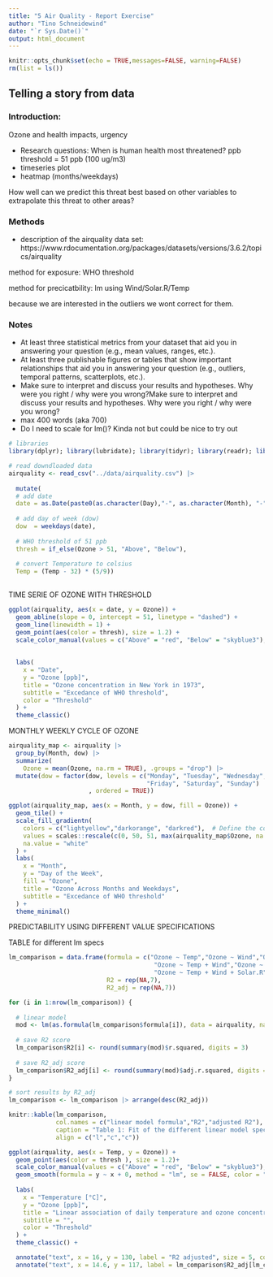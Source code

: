 ```yaml
---
title: "5 Air Quality - Report Exercise"
author: "Tino Schneidewind"
date: "`r Sys.Date()`"
output: html_document
---
```


```r
knitr::opts_chunk$set(echo = TRUE,messages=FALSE, warning=FALSE)
rm(list = ls())
```

## Telling a story from data
### Introduction:

Ozone and health impacts, urgency

- Research questions: 
When is human health most threatened?
ppb threshold = 51 ppb (100 ug/m3)
- timeseries plot
- heatmap (months/weekdays)

How well can we predict this threat best based on other variables to extrapolate this threat to other areas?


### Methods
- description of the airquality data set: https://www.rdocumentation.org/packages/datasets/versions/3.6.2/topics/airquality

method for exposure: WHO threshold

method for precicatbility: lm using Wind/Solar.R/Temp


because we are interested in the outliers we wont correct for them.

### Notes
- At least three statistical metrics from your dataset that aid you in answering your question (e.g., mean values, ranges, etc.).
- At least three publishable figures or tables that show important relationships that aid you in answering your question (e.g., outliers, temporal patterns, scatterplots, etc.).
- Make sure to interpret and discuss your results and hypotheses. Why were you right / why were you wrong?Make sure to interpret and discuss your results and hypotheses. Why were you right / why were you wrong?
- max 400 words (aka 700)
- Do I need to scale for lm()? Kinda not but could be nice to try out

```r
# libraries
library(dplyr); library(lubridate); library(tidyr); library(readr); library(stringr); library(purrr); library(caret)

# read downdloaded data
airquality <- read_csv("../data/airquality.csv") |>
  
  mutate(
  # add date
  date = as.Date(paste0(as.character(Day),"-", as.character(Month), "-", "1973" ), , format="%d-%m-%Y"),
    
  # add day of week (dow)
  dow  = weekdays(date),
  
  # WHO threshold of 51 ppb
  thresh = if_else(Ozone > 51, "Above", "Below"),
  
  # convert Temperature to celsius 
  Temp = (Temp - 32) * (5/9))
  
```


TIME SERIE OF OZONE WITH THRESHOLD

```r

ggplot(airquality, aes(x = date, y = Ozone)) +
  geom_abline(slope = 0, intercept = 51, linetype = "dashed") +
  geom_line(linewidth = 1) +
  geom_point(aes(color = thresh), size = 1.2) +
  scale_color_manual(values = c("Above" = "red", "Below" = "skyblue3"), drop = TRUE, na.translate = FALSE) +
  
  
  labs(
    x = "Date",
    y = "Ozone [ppb]",
    title = "Ozone concentration in New York in 1973",
    subtitle = "Excedance of WHO threshold",
    color = "Threshold"
  ) +
  theme_classic()

```



MONTHLY WEEKLY CYCLE OF OZONE


```r
airquality_map <- airquality |> 
  group_by(Month, dow) |>
  summarize(
    Ozone = mean(Ozone, na.rm = TRUE), .groups = "drop") |>
  mutate(dow = factor(dow, levels = c("Monday", "Tuesday", "Wednesday", "Thursday", 
                                      "Friday", "Saturday", "Sunday")
                      , ordered = TRUE))
```


```r
ggplot(airquality_map, aes(x = Month, y = dow, fill = Ozone)) +
  geom_tile() +
  scale_fill_gradientn(
    colors = c("lightyellow","darkorange", "darkred"),  # Define the color transition
    values = scales::rescale(c(0, 50, 51, max(airquality_map$Ozone, na.rm = TRUE))), 
    na.value = "white"
  ) +
  labs(
    x = "Month",
    y = "Day of the Week",
    fill = "Ozone",
    title = "Ozone Across Months and Weekdays",
    subtitle = "Excedance of WHO threshold"
  ) +
  theme_minimal()

```





 PREDICTABILITY USING DIFFERENT VALUE SPECIFICATIONS
 
 
TABLE for different lm specs
 
```r

lm_comparison = data.frame(formula = c("Ozone ~ Temp","Ozone ~ Wind","Ozone ~ Solar.R",
                                        "Ozone ~ Temp + Wind","Ozone ~ Temp + Solar.R","Ozone ~ Wind + Solar.R",
                                        "Ozone ~ Temp + Wind + Solar.R"),
                           R2 = rep(NA,7),
                           R2_adj = rep(NA,7))

for (i in 1:nrow(lm_comparison)) {
  
  # linear model
  mod <- lm(as.formula(lm_comparison$formula[i]), data = airquality, na.action = na.exclude)
  
  # save R2 score
  lm_comparison$R2[i] <- round(summary(mod)$r.squared, digits = 3)
  
  # save R2_adj score
  lm_comparison$R2_adj[i] <- round(summary(mod)$adj.r.squared, digits = 3)
}

# sort results by R2_adj
lm_comparison <- lm_comparison |> arrange(desc(R2_adj))

```
 
 
```r
knitr::kable(lm_comparison, 
             col.names = c("linear model formula","R2","adjusted R2"),
             caption = "Table 1: Fit of the different linear model specifications.", 
             align = c("l","c","c"))

```
 

```r


ggplot(airquality, aes(x = Temp, y = Ozone)) +
  geom_point(aes(color = thresh ), size = 1.2)+
  scale_color_manual(values = c("Above" = "red", "Below" = "skyblue3"), drop = TRUE, na.translate = FALSE) +
  geom_smooth(formula = y ~ x + 0, method = "lm", se = FALSE, color = "black") +
  
  labs(
    x = "Temperature [°C]",
    y = "Ozone [ppb]",
    title = "Linear association of daily temperature and ozone concentrations",
    subtitle = "",
    color = "Threshold"
  ) +
  theme_classic() +

  annotate("text", x = 16, y = 130, label = "R2 adjusted", size = 5, color = "black") +
  annotate("text", x = 14.6, y = 117, label = lm_comparison$R2_adj[lm_comparison$formula == "Ozone ~ Temp"], size = 4, color = "black")
```

 
 
